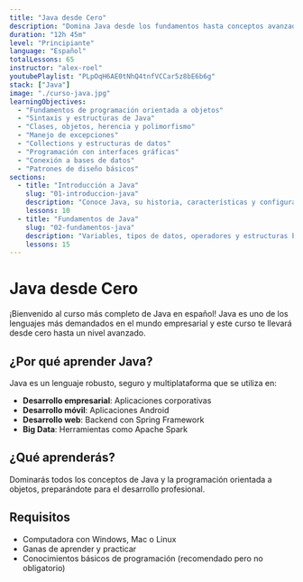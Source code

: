 ```yaml
---
title: "Java desde Cero"
description: "Domina Java desde los fundamentos hasta conceptos avanzados. Aprende el lenguaje de programación más usado en empresas."
duration: "12h 45m"
level: "Principiante"
language: "Español"
totalLessons: 65
instructor: "alex-roel"
youtubePlaylist: "PLpOqH6AE0tNhQ4tnfVCCar5z8bE6b6g"
stack: ["Java"]
image: "./curso-java.jpg"
learningObjectives:
  - "Fundamentos de programación orientada a objetos"
  - "Sintaxis y estructuras de Java"
  - "Clases, objetos, herencia y polimorfismo"
  - "Manejo de excepciones"
  - "Collections y estructuras de datos"
  - "Programación con interfaces gráficas"
  - "Conexión a bases de datos"
  - "Patrones de diseño básicos"
sections:
  - title: "Introducción a Java"
    slug: "01-introduccion-java"
    description: "Conoce Java, su historia, características y configuración del entorno de desarrollo"
    lessons: 10
  - title: "Fundamentos de Java"
    slug: "02-fundamentos-java"
    description: "Variables, tipos de datos, operadores y estructuras básicas del lenguaje"
    lessons: 15
---
```


# Java desde Cero

¡Bienvenido al curso más completo de Java en español! Java es uno de los lenguajes más demandados en el mundo empresarial y este curso te llevará desde cero hasta un nivel avanzado.

## ¿Por qué aprender Java?

Java es un lenguaje robusto, seguro y multiplataforma que se utiliza en:

- **Desarrollo empresarial**: Aplicaciones corporativas
- **Desarrollo móvil**: Aplicaciones Android
- **Desarrollo web**: Backend con Spring Framework
- **Big Data**: Herramientas como Apache Spark

## ¿Qué aprenderás?

Dominarás todos los conceptos de Java y la programación orientada a objetos, preparándote para el desarrollo profesional.

## Requisitos

- Computadora con Windows, Mac o Linux
- Ganas de aprender y practicar
- Conocimientos básicos de programación (recomendado pero no obligatorio)
